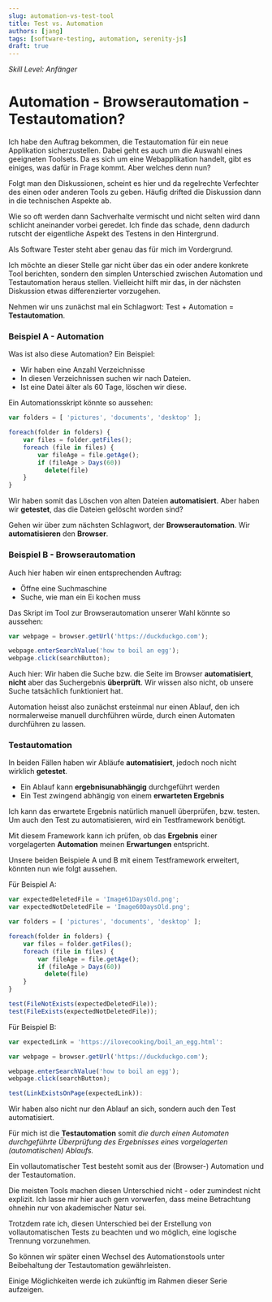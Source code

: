 ```yaml
---
slug: automation-vs-test-tool
title: Test vs. Automation
authors: [jang]
tags: [software-testing, automation, serenity-js]
draft: true
---
```


_Skill Level: Anfänger_

# Automation - Browserautomation -  Testautomation?

Ich habe den Auftrag bekommen, die Testautomation für ein neue Applikation sicherzustellen.
Dabei geht es auch um die Auswahl eines geeigneten Toolsets. Da es sich um eine
Webapplikation handelt, gibt es einiges, was dafür in Frage kommt. Aber welches denn nun?

Folgt man den Diskussionen, scheint es hier und da regelrechte Verfechter des
einen oder anderen Tools zu geben. Häufig drifted die Diskussion dann in die
technischen Aspekte ab.

Wie so oft werden dann Sachverhalte vermischt und nicht selten wird dann schlicht
aneinander vorbei geredet. Ich finde das schade, denn dadurch rutscht der eigentliche
Aspekt des Testens in den Hintergrund.

Als Software Tester steht aber genau das für mich im Vordergrund.

Ich möchte an dieser Stelle gar nicht über das ein oder andere konkrete Tool berichten,
sondern den simplen Unterschied zwischen Automation und Testautomation heraus stellen.
Vielleicht hilft mir das, in der nächsten Diskussion etwas differenzierter vorzugehen.

Nehmen wir uns zunächst mal ein Schlagwort: Test + Automation =  **Testautomation**.

### Beispiel A - Automation
Was ist also diese Automation? Ein Beispiel:
- Wir haben eine Anzahl
Verzeichnisse
- In diesen Verzeichnissen suchen wir nach Dateien.
- Ist eine Datei
älter als 60 Tage, löschen wir diese.

Ein Automationsskript könnte so aussehen:

```ts
var folders = [ 'pictures', 'documents', 'desktop' ];

foreach(folder in folders) {
    var files = folder.getFiles();
    foreach (file in files) {
        var fileAge = file.getAge();
        if (fileAge > Days(60))
          delete(file)
    }
}
```

Wir haben somit das Löschen von alten Dateien **automatisiert**. 
Aber haben wir **getestet**, das die Dateien gelöscht worden sind?

Gehen wir über zum nächsten Schlagwort, der **Browserautomation**. 
Wir **automatisieren** den **Browser**.

### Beispiel B - Browserautomation
Auch hier haben wir einen entsprechenden Auftrag:
- Öffne eine Suchmaschine
- Suche, wie man ein Ei kochen muss

Das Skript im Tool zur Browserautomation unserer Wahl könnte so aussehen:

```ts
var webpage = browser.getUrl('https://duckduckgo.com');

webpage.enterSearchValue('how to boil an egg');
webpage.click(searchButton);

```

Auch hier: Wir haben die Suche bzw. die Seite im Browser **automatisiert**, **nicht** aber das Suchergebnis **überprüft**.
Wir wissen also nicht, ob unsere Suche tatsächlich funktioniert hat.

Automation heisst also zunächst ersteinmal nur einen Ablauf, den ich 
normalerweise manuell durchführen würde, durch einen Automaten 
durchführen zu lassen.


### Testautomation

In beiden Fällen haben wir Abläufe **automatisiert**,
jedoch noch nicht wirklich **getestet**.

- Ein Ablauf kann **ergebnisunabhängig** durchgeführt werden
- Ein Test zwingend abhängig von einem **erwarteten Ergebnis**

Ich kann das erwartete Ergebnis natürlich manuell überprüfen, bzw.
testen. Um auch den Test zu automatisieren, wird ein Testframework
benötigt. 

Mit diesem Framework kann ich prüfen, ob das **Ergebnis** einer vorgelagerten
**Automation** meinen **Erwartungen** entspricht.

Unsere beiden Beispiele A und B mit einem Testframework erweitert,
könnten nun wie folgt aussehen.

Für Beispiel A:

```ts
var expectedDeletedFile = 'Image61DaysOld.png';
var expectedNotDeletedFile = 'Image60DaysOld.png';

var folders = [ 'pictures', 'documents', 'desktop' ];

foreach(folder in folders) {
    var files = folder.getFiles();
    foreach (file in files) {
        var fileAge = file.getAge();
        if (fileAge > Days(60))
          delete(file)
    }
}

test(FileNotExists(expectedDeletedFile));
test(FileExists(expectedNotDeletedFile));
```

Für Beispiel B:

```ts
var expectedLink = 'https://ilovecooking/boil_an_egg.html':

var webpage = browser.getUrl('https://duckduckgo.com');

webpage.enterSearchValue('how to boil an egg');
webpage.click(searchButton);

test(LinkExistsOnPage(expectedLink)):

```

Wir haben also nicht nur den Ablauf an sich, sondern auch den Test automatisiert.

Für mich ist die **Testautomation** somit _die durch einen Automaten durchgeführte
Überprüfung des Ergebnisses eines vorgelagerten (automatischen) Ablaufs._

Ein vollautomatischer Test besteht somit aus der (Browser-) Automation und der
Testautomation.

Die meisten Tools machen diesen Unterschied nicht - oder zumindest nicht explizit.
Ich lasse mir hier auch gern vorwerfen, dass meine Betrachtung ohnehin nur von
akademischer Natur sei.

Trotzdem rate ich, diesen Unterschied bei der Erstellung von vollautomatischen
Tests zu beachten und wo möglich, eine logische Trennung vorzunehmen.

So können wir später einen Wechsel des Automationstools unter Beibehaltung
der Testautomation gewährleisten.

Einige Möglichkeiten werde ich zukünftig im Rahmen dieser Serie aufzeigen.